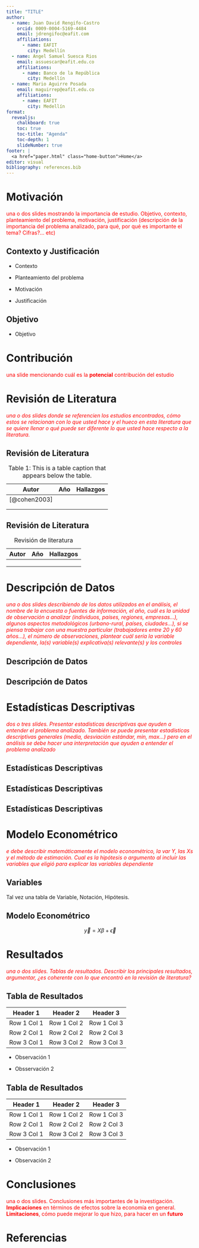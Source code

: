 ```yaml
---
title: "TITLE"
author:
  - name: Juan David Rengifo-Castro
    orcid: 0009-0004-5169-4484
    email: jdrengifoc@eafit.com
    affiliations:
      - name: EAFIT
        city: Medellín
  - name: Angel Samuel Suesca Rios
    email: assuescar@eafit.edu.co
    affiliations:
      - name: Banco de la República
        city: Medellín
  - name: Mario Aguirre Posada
    email: maguirrep@eafit.edu.co
    affiliations:
      - name: EAFIT
        city: Medellín
format: 
  revealjs:
    chalkboard: true
    toc: true
    toc-title: "Agenda"
    toc-depth: 1
    slideNumber: true
footer: |
  <a href="paper.html" class="home-button">Home</a>
editor: visual
bibliography: references.bib
---
```


# Motivación

[una o dos slides mostrando la importancia de estudio. Objetivo, contexto, planteamiento del problema, motivación, justificación (descripción de la importancia del problema analizado, para qué, por qué es importante el tema? Cifras?... etc)]{style="color:red;"}

## Contexto y Justificación

-   Contexto

-   Planteamiento del problema

-   Motivación

-   Justificación

## Objetivo

-   Objetivo

# Contribución

[una slide mencionando cuál es la **potencial** contribución del estudio]{style="color:red;"}

# Revisión de Literatura

[*una o dos slides donde se referencien los estudios encontrados, cómo estos se relacionan con lo que usted hace y el hueco en esta literatura que se quiere llenar o qué puede ser diferente lo que usted hace respecto a la literatura.*]{style="color:red;"}

## Revisión de Literatura

| Autor        | Año | Hallazgos |
|--------------|-----|-----------|
| [@cohen2003] |     |           |
|              |     |           |
|              |     |           |

: Table 1: This is a table caption that appears below the table.

## Revisión de Literatura

| Autor | Año | Hallazgos |
|-------|-----|-----------|
|       |     |           |
|       |     |           |
|       |     |           |

: Revisión de literatura

# Descripción de Datos

[*una o dos slides describiendo de los datos utilizados en el análisis, el nombre de la encuesta o fuentes de información, el año, cuál es la unidad de observación a analizar (individuos, países, regiones, empresas...), algunos aspectos metodológicos (urbano-rural, países, ciudades…), si se piensa trabajar con una muestra particular (trabajadores entre 20 y 60 años…), el número de observaciones, plantear cuál sería la variable dependiente, la(s) variable(s) explicativa(s) relevante(s) y los controles*]{style="color:red;"}

## Descripción de Datos

## Descripción de Datos

# Estadísticas Descriptivas

[*dos o tres slides. Presentar estadísticas descriptivas que ayuden a entender el problema analizado. También se puede presentar estadísticas descriptivas generales (media, desviación estándar, min, max...) pero en el análisis se debe hacer una interpretación que ayuden a entender el problema analizado*]{style="color:red;"}

## Estadísticas Descriptivas

## Estadísticas Descriptivas

## Estadísticas Descriptivas

# Modelo Econométrico

[*e debe describir matemáticamente el modelo econométrico, la var Y, las Xs y el método de estimación. Cual es la hipótesis o argumento al incluir las variables que eligió para explicar las variables dependiente*]{style="color:red;"}

## Variables

Tal vez una tabla de Variable, Notación, Hipótesis.

## Modelo Econométrico

$$\vec{y} = X\beta + \vec\epsilon$$

# Resultados

[*una o dos slides. Tablas de resultados. Describir los principales resultados, argumentar, ¿es coherente con lo que encontró en la revisión de literatura?*]{style="color:red;"}

## Tabla de Resultados

| Header 1    | Header 2    | Header 3    |
|-------------|-------------|-------------|
| Row 1 Col 1 | Row 1 Col 2 | Row 1 Col 3 |
| Row 2 Col 1 | Row 2 Col 2 | Row 2 Col 3 |
| Row 3 Col 1 | Row 3 Col 2 | Row 3 Col 3 |

-   Observación 1

-   Obsservación 2

## Tabla de Resultados

| Header 1    | Header 2    | Header 3    |
|-------------|-------------|-------------|
| Row 1 Col 1 | Row 1 Col 2 | Row 1 Col 3 |
| Row 2 Col 1 | Row 2 Col 2 | Row 2 Col 3 |
| Row 3 Col 1 | Row 3 Col 2 | Row 3 Col 3 |

-   Observación 1

-   Observación 2

# Conclusiones

[una o dos slides. Conclusiones más importantes de la investigación. **Implicaciones** en términos de efectos sobre la economía en general. **Limitaciones**, cómo puede mejorar lo que hizo, para hacer en un **futuro**]{style="color:red;"}

# Referencias
